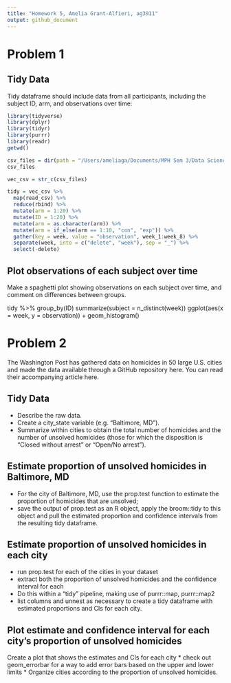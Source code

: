 ```yaml
---
title: "Homework 5, Amelia Grant-Alfieri, ag3911"
output: github_document
---
```


# Problem 1

## Tidy Data
Tidy dataframe should include data from all participants, including the subject ID, arm, and observations over time:
```r
library(tidyverse)
library(dplyr)
library(tidyr)
library(purrr)
library(readr)
getwd()

csv_files = dir(path = "/Users/ameliaga/Documents/MPH Sem 3/Data Science/p8105_hw5_ag3911/homework5/", pattern = "*.csv")
csv_files

vec_csv = str_c(csv_files)

tidy = vec_csv %>%
  map(read_csv) %>%    
  reduce(rbind) %>%
  mutate(arm = 1:20) %>%
  mutate(ID = 1:20) %>%
  mutate(arm = as.character(arm)) %>%
  mutate(arm = if_else(arm == 1:10, "con", "exp")) %>%
  gather(key = week, value = "observation", week_1:week_8) %>%
  separate(week, into = c("delete", "week"), sep = "_") %>%  
  select(-delete) 
```

## Plot observations of each subject over time 
Make a spaghetti plot showing observations on each subject over time, and comment on differences between groups.

tidy %>%
  group_by(ID)
  summarize(subject = n_distinct(week))
  ggplot(aes(x = week, y = observation)) + geom_histogram()



# Problem 2
The Washington Post has gathered data on homicides in 50 large U.S. cities and made the data available through a GitHub repository here. You can read their accompanying article here.

## Tidy Data
* Describe the raw data. 
* Create a city_state variable (e.g. “Baltimore, MD”). 
* Summarize within cities to obtain the total number of homicides and the number of unsolved homicides (those for which the disposition is “Closed without arrest” or “Open/No arrest”).

## Estimate proportion of unsolved homicides in Baltimore, MD
* For the city of Baltimore, MD, use the prop.test function to estimate the proportion of homicides that are unsolved; 
* save the output of prop.test as an R object, apply the broom::tidy to this object and pull the estimated proportion and confidence intervals from the resulting tidy dataframe.

## Estimate proportion of unsolved homicides in each city 
* run prop.test for each of the cities in your dataset
* extract both the proportion of unsolved homicides and the confidence interval for each
* Do this within a “tidy” pipeline, making use of purrr::map, purrr::map2
* list columns and unnest as necessary to create a tidy dataframe with estimated proportions and CIs for each city.

## Plot estimate and confidence interval for each city's proportion of unsolved homicides
Create a plot that shows the estimates and CIs for each city
* check out  geom_errorbar for a way to add error bars based on the upper and lower limits
* Organize cities according to the proportion of unsolved homicides.

